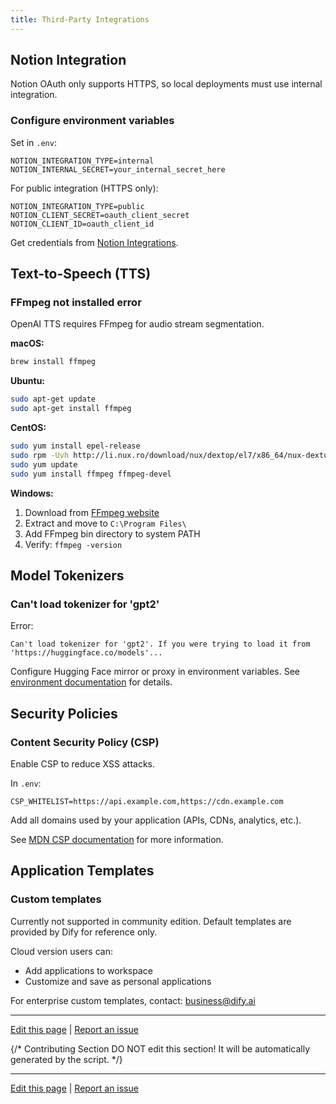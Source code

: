 ```yaml
---
title: Third-Party Integrations
---
```


## Notion Integration

Notion OAuth only supports HTTPS, so local deployments must use internal integration.

### Configure environment variables

Set in `.env`:

```
NOTION_INTEGRATION_TYPE=internal
NOTION_INTERNAL_SECRET=your_internal_secret_here
```

For public integration (HTTPS only):
```
NOTION_INTEGRATION_TYPE=public
NOTION_CLIENT_SECRET=oauth_client_secret
NOTION_CLIENT_ID=oauth_client_id
```

Get credentials from [Notion Integrations](https://www.notion.so/my-integrations).

## Text-to-Speech (TTS)

### FFmpeg not installed error

OpenAI TTS requires FFmpeg for audio stream segmentation.

**macOS:**
```bash
brew install ffmpeg
```

**Ubuntu:**
```bash
sudo apt-get update
sudo apt-get install ffmpeg
```

**CentOS:**
```bash
sudo yum install epel-release
sudo rpm -Uvh http://li.nux.ro/download/nux/dextop/el7/x86_64/nux-dextop-release-0-5.el7.nux.noarch.rpm
sudo yum update
sudo yum install ffmpeg ffmpeg-devel
```

**Windows:**
1. Download from [FFmpeg website](https://ffmpeg.org/download.html)
2. Extract and move to `C:\Program Files\`
3. Add FFmpeg bin directory to system PATH
4. Verify: `ffmpeg -version`

## Model Tokenizers

### Can't load tokenizer for 'gpt2'

Error:
```
Can't load tokenizer for 'gpt2'. If you were trying to load it from 'https://huggingface.co/models'...
```

Configure Hugging Face mirror or proxy in environment variables. See [environment documentation](https://docs.dify.ai/getting-started/install-self-hosted/environments) for details.

## Security Policies

### Content Security Policy (CSP)

Enable CSP to reduce XSS attacks.

In `.env`:
```
CSP_WHITELIST=https://api.example.com,https://cdn.example.com
```

Add all domains used by your application (APIs, CDNs, analytics, etc.).

See [MDN CSP documentation](https://developer.mozilla.org/en-US/docs/Web/HTTP/CSP) for more information.

## Application Templates

### Custom templates

Currently not supported in community edition. Default templates are provided by Dify for reference only.

Cloud version users can:
- Add applications to workspace
- Customize and save as personal applications

For enterprise custom templates, contact: business@dify.ai

---

[Edit this page](https://github.com/langgenius/dify-docs/edit/main/en/self-hosting/troubleshooting/integrations.mdx) | [Report an issue](https://github.com/langgenius/dify-docs/issues/new?template=docs.yml)

{/*
Contributing Section
DO NOT edit this section!
It will be automatically generated by the script.
*/}

---

[Edit this page](https://github.com/langgenius/dify-docs/edit/main/en/self-hosting/troubleshooting/integrations.mdx) | [Report an issue](https://github.com/langgenius/dify-docs/issues/new?template=docs.yml)

